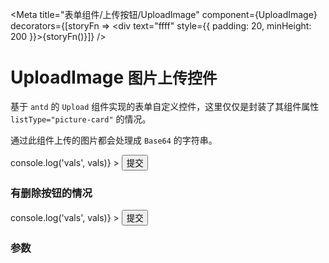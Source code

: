 
<Meta
  title="表单组件/上传按钮/UploadImage"
  component={UploadImage}
  decorators={[storyFn => <div text="ffff" style={{ padding: 20, minHeight: 200 }}>{storyFn()}</div>]}
/>

# UploadImage `图片上传控件`

基于 `antd` 的 `Upload` 组件实现的表单自定义控件，这里仅仅是封装了其组件属性 `listType="picture-card"` 的情况。

通过此组件上传的图片都会处理成 `Base64` 的字符串。

<Preview>
  <Story name="index">
    <Form
      onFinish={vals => console.log('vals', vals)}
    >
      <Form.Item name="img" label="图片上传">
        <UploadImage />
      </Form.Item>
      <Button htmlType="submit" type="primary" ghost={false}>提交</Button>
    </Form>
  </Story>
</Preview>

### 有删除按钮的情况

<Preview>
  <Story name="widthDeleteBtn">
    <Form
      onFinish={vals => console.log('vals', vals)}
    >
      <Form.Item name="img" label="图片上传">
        <UploadImage allowClear />
      </Form.Item>
      <Button htmlType="submit" type="primary" ghost={false}>提交</Button>
    </Form>
  </Story>
</Preview>

### 参数

<Props of={UploadImage} />
